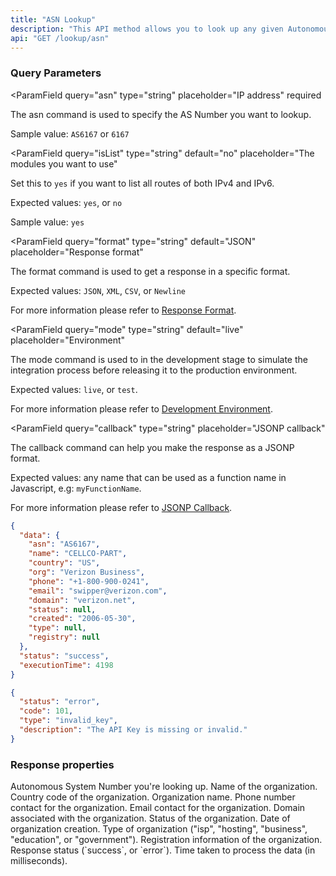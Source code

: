 ```yaml
---
title: "ASN Lookup"
description: "This API method allows you to look up any given Autonomous System Number (ASN) and retrieve comprehensive data associated with it.\n\nThe information returned includes the ASN name, organization name, country, associated domain, contact email, phone number, total IPs, and a detailed list of all related routes (both IPv4 and IPv6). This functionality is essential for network analysis, troubleshooting, and understanding the infrastructure behind IP addresses."
api: "GET /lookup/asn"
---
```


### Query Parameters

<ParamField
  query="asn"
  type="string"
  placeholder="IP address"
  required
>
  The asn command is used to specify the AS Number you want to lookup.

Sample value: `AS6167` or `6167`

</ParamField>

<ParamField
  query="isList"
  type="string"
  default="no"
  placeholder="The modules you want to use"
>
  Set this to `yes` if you want to list all routes of both IPv4 and IPv6.

Expected values: `yes`, or `no`

Sample value: `yes`

</ParamField>

<ParamField
  query="format"
  type="string"
  default="JSON"
  placeholder="Response format"
>
  The format command is used to get a response in a specific format.

Expected values: `JSON`, `XML`, `CSV`, or `Newline`

For more information please refer to [Response Format](/options/response-format).

</ParamField>

<ParamField
  query="mode"
  type="string"
  default="live"
  placeholder="Environment"
>
  The mode command is used to in the development stage to simulate the integration process before releasing it to the production environment.

Expected values: `live`, or `test`.

For more information please refer to [Development Environment](/options/development-environment).

</ParamField>

<ParamField
  query="callback"
  type="string"
  placeholder="JSONP callback"
>
  The callback command can help you make the response as a JSONP format.

Expected values: any name that can be used as a function name in Javascript, e.g: `myFunctionName`.

For more information please refer to [JSONP Callback](/options/jsonp-callback).

</ParamField>

<ResponseExample>

```json Success
{
  "data": {
    "asn": "AS6167",
    "name": "CELLCO-PART",
    "country": "US",
    "org": "Verizon Business",
    "phone": "+1-800-900-0241",
    "email": "swipper@verizon.com",
    "domain": "verizon.net",
    "status": null,
    "created": "2006-05-30",
    "type": null,
    "registry": null
  },
  "status": "success",
  "executionTime": 4198
}
```

```json Error
{
  "status": "error",
  "code": 101,
  "type": "invalid_key",
  "description": "The API Key is missing or invalid."
}
```

</ResponseExample>

### Response properties

<ResponseField name="data" type="object" required>
  <Expandable title="properties" defaultOpen={true}>
    <ResponseField name="asn" type="string" required>
      Autonomous System Number you're looking up.
    </ResponseField>
    <ResponseField name="name" type="string" required>
      Name of the organization.
    </ResponseField>
    <ResponseField name="country" type="string" required>
      Country code of the organization.
    </ResponseField>
    <ResponseField name="org" type="string" required>
      Organization name.
    </ResponseField>
    <ResponseField name="phone" type="string" required>
      Phone number contact for the organization.
    </ResponseField>
    <ResponseField name="email" type="string" required>
      Email contact for the organization.
    </ResponseField>
    <ResponseField name="domain" type="string" required>
      Domain associated with the organization.
    </ResponseField>
    <ResponseField name="status" type="string" required>
      Status of the organization.
    </ResponseField>
    <ResponseField name="created" type="string" required>
      Date of organization creation.
    </ResponseField>
    <ResponseField name="type" type="string" required>
      Type of organization ("isp", "hosting", "business", "education", or
      "government").
    </ResponseField>
    <ResponseField name="registry" type="string" required>
      Registration information of the organization.
    </ResponseField>
  </Expandable>
</ResponseField>
<ResponseField name="status" type="string" required>
  Response status (`success`, or `error`).
</ResponseField>
<ResponseField name="executionTime" type="integer" required>
  Time taken to process the data (in milliseconds).
</ResponseField>
